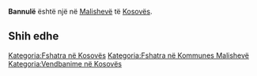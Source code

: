 {{Fshat në 
 | Emri                = Bannulë
 | EmriAlt                = 
 | NAME_SHORT_FORM=      
 | NAME_GENERIC=      
 | NAME_SORT_NAME_RO=      BANNULE
 | FULL_NAME_RO = Bannulë
 | FULL_NAME_ND_RO=Bannule
 | SORT_NAME_RG=BANNULE
 | FULL_NAME_RG=Bannulë
 | FULL_NAME_ND_RG=Bannule
 | SRP_NAME_SHORT_FORM=      
 | SRP_NAME_GENERIC=      
 | SRP_NAME_SORT_NAME_RO=      
 | SRP_FULL_NAME_RO = 
 | SRP_FULL_NAME_ND_RO=
 | SRP_SORT_NAME_RG=
 | SRP_FULL_NAME_RG=
 | SRP_FULL_NAME_ND_RG=
 | Emri (Rasa dhanore) = 
 | Figura              = 
 | Shteti              = Kosovo
 | Komuna              = Malishevë
 | Kodi postar         = 
 | Sipërfaqja          = 

 | Popullsia           = 

 | Regj. i popullsisë  = 
 | Dend. e popullsisë  = 
 | Faqja zyrtare       = 
 <!--- Koordinatat ----> 
 | Gjerësia            = 42.516389
 | Gjatësia            = 21.153333
 | Lartësia            = 
}}
'''Bannulë''' është një [[]] në [[Malishevë]] të [[Kosovës]].

<!-- == Gjeografia == -->
<!-- == Historia == -->
<!-- == Demografia == -->
== Shih edhe ==
{{Komuna Malishevë}}
{{Kosovo-Administrata-Cung}}

[[Kategoria:Fshatra në Kosovës]]
[[Kategoria:Fshatra në Kommunes Malishevë]]
[[Kategoria:Vendbanime në Kosovës]]